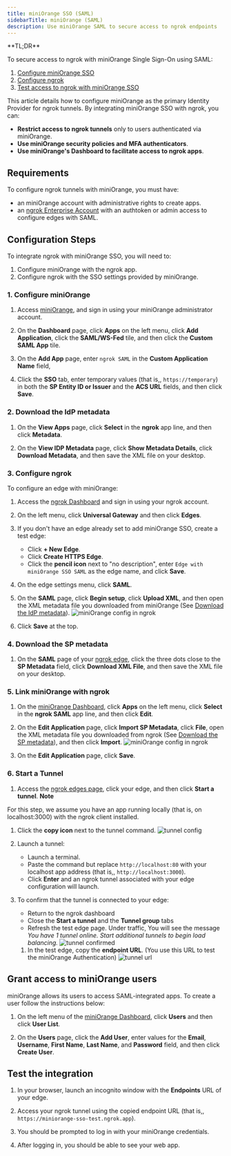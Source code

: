 ```yaml
---
title: miniOrange SSO (SAML)
sidebarTitle: miniOrange (SAML)
description: Use miniOrange SAML to secure access to ngrok endpoints
---
```



<Disclaimer />
<Tip>
**TL;DR**

To secure access to ngrok with miniOrange Single Sign-On using SAML:

1. [Configure miniOrange SSO](#configure-miniorange)
1. [Configure ngrok](#configure-ngrok)
1. [Test access to ngrok with miniOrange SSO](#test-sso)
   </Tip>

This article details how to configure miniOrange as the primary Identity Provider for ngrok tunnels.
By integrating miniOrange SSO with ngrok, you can:

- **Restrict access to ngrok tunnels** only to users authenticated via miniOrange.
- **Use miniOrange security policies and MFA authenticators**.
- **Use miniOrange's Dashboard to facilitate access to ngrok apps**.

## Requirements

To configure ngrok tunnels with miniOrange, you must have:

- an miniOrange account with administrative rights to create apps.
- an [ngrok Enterprise Account](https://ngrok.com/pricing) with an authtoken or admin access to configure edges with SAML.

## Configuration Steps

To integrate ngrok with miniOrange SSO, you will need to:

1. Configure miniOrange with the ngrok app.
1. Configure ngrok with the SSO settings provided by miniOrange.

### 1. Configure miniOrange

1. Access [miniOrange](https://www.miniorange.com/), and sign in using your miniOrange administrator account.

1. On the **Dashboard** page, click **Apps** on the left menu, click **Add Application**, click the **SAML/WS-Fed** tile, and then click the **Custom SAML App** tile.

1. On the **Add App** page, enter `ngrok SAML` in the **Custom Application Name** field,

1. Click the **SSO** tab, enter temporary values (that is,, `https://temporary`) in both the **SP Entity ID or Issuer** and the **ACS URL** fields, and then click **Save**.

### 2. Download the IdP metadata

1. On the **View Apps** page, click **Select** in the **ngrok** app line, and then click **Metadata**.

1. On the **View IDP Metadata** page, click **Show Metadata Details**, click **Download Metadata**, and then save the XML file on your desktop.

### 3. Configure ngrok

To configure an edge with miniOrange:

1. Access the [ngrok Dashboard](https://dashboard.ngrok.com/) and sign in using your ngrok account.

1. On the left menu, click **Universal Gateway** and then click **Edges**.

1. If you don't have an edge already set to add miniOrange SSO, create a test edge:
   - Click **+ New Edge**.
   - Click **Create HTTPS Edge**.
   - Click the **pencil icon** next to "no description", enter `Edge with miniOrange SSO SAML` as the edge name, and click **Save**.

1. On the edge settings menu, click **SAML**.

1. On the **SAML** page, click **Begin setup**, click **Upload XML**, and then open the XML metadata file you downloaded from miniOrange (See [Download the IdP metadata](#idp-metadata)).
   ![miniOrange config in ngrok](../img/miniorange/img/miniorange-5.png)

1. Click **Save** at the top.

### 4. Download the SP metadata

1. On the **SAML** page of your [ngrok edge](https://dashboard.ngrok.com/edges), click the three dots close to the **SP Metadata** field, click **Download XML File**, and then save the XML file on your desktop.

### 5. Link miniOrange with ngrok

1. On the [miniOrange Dashboard](https://login.xecurify.com/moas/admin/customer/home), click **Apps** on the left menu, click **Select** in the **ngrok SAML** app line, and then click **Edit**.

1. On the **Edit Application** page, click **Import SP Metadata**, click **File**, open the XML metadata file you downloaded from ngrok (See [Download the SP metadata](#sp-metadata)), and then click **Import**.
   ![miniOrange config in ngrok](../img/miniorange/img/miniorange-6.png)

1. On the **Edit Application** page, click **Save**.

### 6. Start a Tunnel

1. Access the [ngrok edges page](https://dashboard.ngrok.com/edges), click your edge, and then click **Start a tunnel**.
   <Tip>
**Note**

For this step, we assume you have an app running locally (that is, on localhost:3000) with the ngrok client installed.

</Tip>

1. Click the **copy icon** next to the tunnel command.
   ![tunnel config](../img/miniorange/img/miniorange-2.png)

1. Launch a tunnel:
   - Launch a terminal.
   - Paste the command but replace `http://localhost:80` with your localhost app address (that is,, `http://localhost:3000`).
   - Click **Enter** and an ngrok tunnel associated with your edge configuration will launch.

1. To confirm that the tunnel is connected to your edge:
   - Return to the ngrok dashboard
   - Close the **Start a tunnel** and the **Tunnel group** tabs
   - Refresh the test edge page. Under traffic, You will see the message _You have 1 tunnel online. Start additional tunnels to begin load balancing._
     ![tunnel confirmed](../img/miniorange/img/miniorange-3.png)
   1. In the test edge, copy the **endpoint URL**. (You use this URL to test the miniOrange Authentication)
      ![tunnel url](../img/miniorange/img/miniorange-4.png)

## Grant access to miniOrange users

miniOrange allows its users to access SAML-integrated apps. To create a user follow the instructions below:

1. On the left menu of the [miniOrange Dashboard](https://login.xecurify.com/moas/admin/customer/home), click **Users** and then click **User List**.

1. On the **Users** page, click the **Add User**, enter values for the **Email**, **Username**, **First Name**, **Last Name**, and **Password** field, and then click **Create User**.

## Test the integration

1. In your browser, launch an incognito window with the **Endpoints** URL of your edge.

1. Access your ngrok tunnel using the copied endpoint URL (that is,, `https://miniorange-sso-test.ngrok.app`).

1. You should be prompted to log in with your miniOrange credentials.

1. After logging in, you should be able to see your web app.
